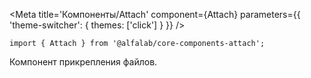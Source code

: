 


<Meta
    title='Компоненты/Attach'
    component={Attach}
    parameters={{ 'theme-switcher': { themes: ['click'] } }}
/>


<!-- Canvas -->

<Story name='Attach'>
    <Attach
        size={select('size', ['xs', 's', 'm', 'l'], 's')}
        buttonContent={text('buttonContent', undefined)}
        disabled={boolean('disabled', false)}
        maxFilenameLength={number('maxFilenameLength', undefined)}
        multiple={boolean('multiple', false)}
        noFileText={text('noFileText', undefined)}
        progressBarPercent={number('progressBarPercent', undefined)}
    />
</Story>


<!-- Docs -->

<ComponentHeader
    name='Attach'
    version={version}
    package='@alfalab/core-components-attach'
    stage={2}
/>

```tsx
import { Attach } from '@alfalab/core-components-attach';
```

Компонент прикрепления файлов.

<Attach />


<Props of={Attach} />
